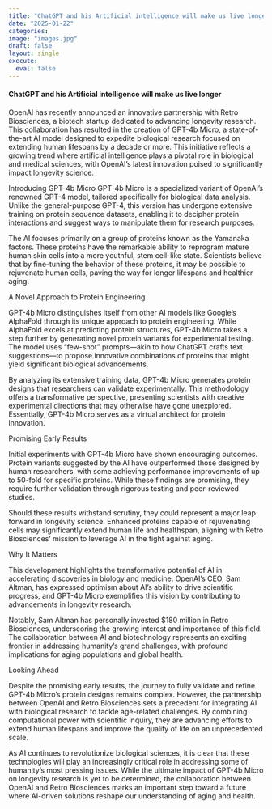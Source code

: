 ```yaml
---
title: "ChatGPT and his Artificial intelligence will make us live longer"
date: "2025-01-22"
categories:
image: "images.jpg"
draft: false
layout: single
execute: 
  eval: false
---
```


####  ChatGPT and his Artificial intelligence will make us live longer

OpenAI has recently announced an innovative partnership with Retro Biosciences, a biotech startup dedicated to advancing longevity research. This collaboration has resulted in the creation of GPT-4b Micro, a state-of-the-art AI model designed to expedite biological research focused on extending human lifespans by a decade or more. This initiative reflects a growing trend where artificial intelligence plays a pivotal role in biological and medical sciences, with OpenAI’s latest innovation poised to significantly impact longevity science.

Introducing GPT-4b Micro
GPT-4b Micro is a specialized variant of OpenAI’s renowned GPT-4 model, tailored specifically for biological data analysis. Unlike the general-purpose GPT-4, this version has undergone extensive training on protein sequence datasets, enabling it to decipher protein interactions and suggest ways to manipulate them for research purposes.

The AI focuses primarily on a group of proteins known as the Yamanaka factors. These proteins have the remarkable ability to reprogram mature human skin cells into a more youthful, stem cell-like state. Scientists believe that by fine-tuning the behavior of these proteins, it may be possible to rejuvenate human cells, paving the way for longer lifespans and healthier aging.

A Novel Approach to Protein Engineering

GPT-4b Micro distinguishes itself from other AI models like Google’s AlphaFold through its unique approach to protein engineering. While AlphaFold excels at predicting protein structures, GPT-4b Micro takes a step further by generating novel protein variants for experimental testing. The model uses “few-shot” prompts—akin to how ChatGPT crafts text suggestions—to propose innovative combinations of proteins that might yield significant biological advancements.

By analyzing its extensive training data, GPT-4b Micro generates protein designs that researchers can validate experimentally. This methodology offers a transformative perspective, presenting scientists with creative experimental directions that may otherwise have gone unexplored. Essentially, GPT-4b Micro serves as a virtual architect for protein innovation.

Promising Early Results

Initial experiments with GPT-4b Micro have shown encouraging outcomes. Protein variants suggested by the AI have outperformed those designed by human researchers, with some achieving performance improvements of up to 50-fold for specific proteins. While these findings are promising, they require further validation through rigorous testing and peer-reviewed studies.

Should these results withstand scrutiny, they could represent a major leap forward in longevity science. Enhanced proteins capable of rejuvenating cells may significantly extend human life and healthspan, aligning with Retro Biosciences’ mission to leverage AI in the fight against aging.

Why It Matters

This development highlights the transformative potential of AI in accelerating discoveries in biology and medicine. OpenAI’s CEO, Sam Altman, has expressed optimism about AI’s ability to drive scientific progress, and GPT-4b Micro exemplifies this vision by contributing to advancements in longevity research.

Notably, Sam Altman has personally invested $180 million in Retro Biosciences, underscoring the growing interest and importance of this field. The collaboration between AI and biotechnology represents an exciting frontier in addressing humanity’s grand challenges, with profound implications for aging populations and global health.

Looking Ahead

Despite the promising early results, the journey to fully validate and refine GPT-4b Micro’s protein designs remains complex. However, the partnership between OpenAI and Retro Biosciences sets a precedent for integrating AI with biological research to tackle age-related challenges. By combining computational power with scientific inquiry, they are advancing efforts to extend human lifespans and improve the quality of life on an unprecedented scale.

As AI continues to revolutionize biological sciences, it is clear that these technologies will play an increasingly critical role in addressing some of humanity’s most pressing issues. While the ultimate impact of GPT-4b Micro on longevity research is yet to be determined, the collaboration between OpenAI and Retro Biosciences marks an important step toward a future where AI-driven solutions reshape our understanding of aging and health.


